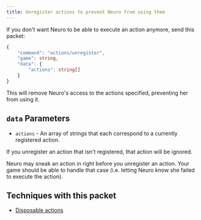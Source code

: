 ```yaml
---
title: Unregister actions to prevent Neuro from using them
---
```



If you don't want Neuro to be able to execute an action anymore, send this packet:

```ts
{
    "command": "actions/unregister",
    "game": string,
    "data": {
        "actions": string[]
    }
}
```

This will remove Neuro's access to the actions specified, preventing her from using it.

## `data` Parameters

- `actions` - An array of strings that each correspond to a currently registered action.

<Aside type="tip">

If you unregister an action that isn't registered, that action will be ignored.

</Aside>

<Aside>

Neuro may sneak an action in right before you unregister an action. Your game should be able to handle that case (i.e. letting Neuro know she failed to execute the action).

</Aside>

## Techniques with this packet

- [Disposable actions](/base/techniques/disposable_actions)
